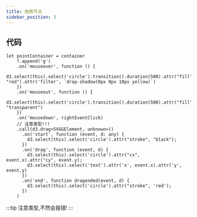 ```yaml
---
title: 拖拽节点
sidebar_position: 3
---
```



<AuthorInfo />

## 代码

```tsx
let pointContainer = container
    ?.append('g')
    .on('mouseover', function () {
      d3.select(this).select('circle').transition().duration(500).attr("fill", "red").attr('filter', `drop-shadow(0px 0px 10px yellow)`)
    })
    .on('mouseout', function () {
      d3.select(this).select('circle').transition().duration(500).attr("fill", "transparent")
    })
    .on('mousedown', rightEventClick)
    // 注意类型!!!
    .call(d3.drag<SVGGElement, unknown>()
      .on('start', function (event, d: any) {
        d3.select(this).select('circle').attr("stroke", "black");
      })
      .on('drag', function (event, d) {
        d3.select(this).select('circle').attr("cx", event.x).attr("cy", event.y);
        d3.select(this).select('text').attr('x', event.x).attr('y', event.y)
      })
      .on('end', function dragended(event, d) {
        d3.select(this).select('circle').attr("stroke", 'red');
      })
    )
```

:::tip
注意类型,不然会报错!
:::